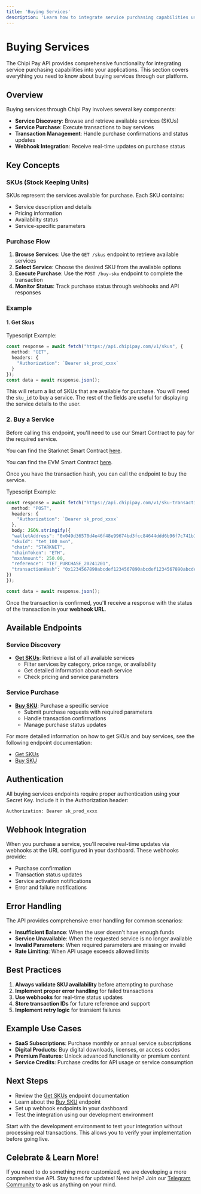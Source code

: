 ```yaml
---
title: 'Buying Services'
description: 'Learn how to integrate service purchasing capabilities using the Chipi Pay API'
---
```


# Buying Services

The Chipi Pay API provides comprehensive functionality for integrating service purchasing capabilities into your applications. This section covers everything you need to know about buying services through our platform.

## Overview

Buying services through Chipi Pay involves several key components:

- **Service Discovery**: Browse and retrieve available services (SKUs)
- **Service Purchase**: Execute transactions to buy services
- **Transaction Management**: Handle purchase confirmations and status updates
- **Webhook Integration**: Receive real-time updates on purchase status

## Key Concepts

### SKUs (Stock Keeping Units)
SKUs represent the services available for purchase. Each SKU contains:
- Service description and details
- Pricing information
- Availability status
- Service-specific parameters

### Purchase Flow
1. **Browse Services**: Use the `GET /skus` endpoint to retrieve available services
2. **Select Service**: Choose the desired SKU from the available options
3. **Execute Purchase**: Use the `POST /buy-sku` endpoint to complete the transaction
4. **Monitor Status**: Track purchase status through webhooks and API responses

### Example

#### 1. Get Skus

Typescript Example:
```ts
const response = await fetch("https://api.chipipay.com/v1/skus", {
  method: "GET",
  headers: {
    "Authorization": `Bearer sk_prod_xxxx`
  }
});
const data = await response.json();
```
This will return a list of SKUs that are available for purchase. 
You will need the <code>sku_id</code> to buy a service.
The rest of the fields are useful for displaying the service details to the user.


### 2. Buy a Service

Before calling this endpoint, you'll need to use our Smart Contract to pay for the required service. 

You can find the Starknet Smart Contract [here](https://github.com/chipipay/chipipay-contracts/blob/main/contracts/ChipiPay.sol).

You can find the EVM Smart Contract [here](https://github.com/chipipay/chipipay-contracts/blob/main/contracts/ChipiPay.sol).


Once you have the transaction hash, you can call the endpoint to buy the service.

Typescript Example:
```ts
const response = await fetch("https://api.chipipay.com/v1/sku-transactions", {
  method: "POST",
  headers: {
    "Authorization": `Bearer sk_prod_xxxx`
  },
  body: JSON.stringify({
  "walletAddress": "0x049d36570d4e46f48e99674bd3fcc84644ddd6b96f7c741b1562b82f9e004dc7",
  "skuId": "tet_100_mxn",
  "chain": "STARKNET",
  "chainToken": "ETH",
  "mxnAmount": 250.00,
  "reference": "TET_PURCHASE_20241201",
  "transactionHash": "0x1234567890abcdef1234567890abcdef1234567890abcdef1234567890abcdef"
})
});

const data = await response.json();
```

Once the transaction is confirmed, you'll receive a response with the status of the transaction in your <b>webhook URL</b>.


## Available Endpoints

### Service Discovery
- **[Get SKUs](/api-reference/endpoint/get-skus)**: Retrieve a list of all available services
  - Filter services by category, price range, or availability
  - Get detailed information about each service
  - Check pricing and service parameters

### Service Purchase
- **[Buy SKU](/api-reference/endpoint/buy-sku)**: Purchase a specific service
  - Submit purchase requests with required parameters
  - Handle transaction confirmations
  - Manage purchase status updates

For more detailed information on how to get SKUs and buy services, see the following endpoint documentation:
- [Get SKUs](/api/endpoint/get-skus)
- [Buy SKU](/api/endpoint/buy-sku)


## Authentication

All buying services endpoints require proper authentication using your Secret Key. Include it in the Authorization header:

```bash
Authorization: Bearer sk_prod_xxxx
```

## Webhook Integration

When you purchase a service, you'll receive real-time updates via webhooks at the URL configured in your dashboard. These webhooks provide:

- Purchase confirmation
- Transaction status updates
- Service activation notifications
- Error and failure notifications

## Error Handling

The API provides comprehensive error handling for common scenarios:

- **Insufficient Balance**: When the user doesn't have enough funds
- **Service Unavailable**: When the requested service is no longer available
- **Invalid Parameters**: When required parameters are missing or invalid
- **Rate Limiting**: When API usage exceeds allowed limits

## Best Practices

1. **Always validate SKU availability** before attempting to purchase
2. **Implement proper error handling** for failed transactions
3. **Use webhooks** for real-time status updates
4. **Store transaction IDs** for future reference and support
5. **Implement retry logic** for transient failures

## Example Use Cases

- **SaaS Subscriptions**: Purchase monthly or annual service subscriptions
- **Digital Products**: Buy digital downloads, licenses, or access codes
- **Premium Features**: Unlock advanced functionality or premium content
- **Service Credits**: Purchase credits for API usage or service consumption

## Next Steps

- Review the [Get SKUs](/api-reference/endpoint/get-skus) endpoint documentation
- Learn about the [Buy SKU](/api-reference/endpoint/buy-sku) endpoint
- Set up webhook endpoints in your dashboard
- Test the integration using our development environment

<Tip>
  Start with the development environment to test your integration without processing real transactions. This allows you to verify your implementation before going live.
</Tip>

## Celebrate & Learn More!
If you need to do something more customized, we are developing a more comprehensive API.
Stay tuned for updates!
Need help? Join our [Telegram Community](https://t.me/+e2qjHEOwImkyZDVh) to ask us anything on your mind.

